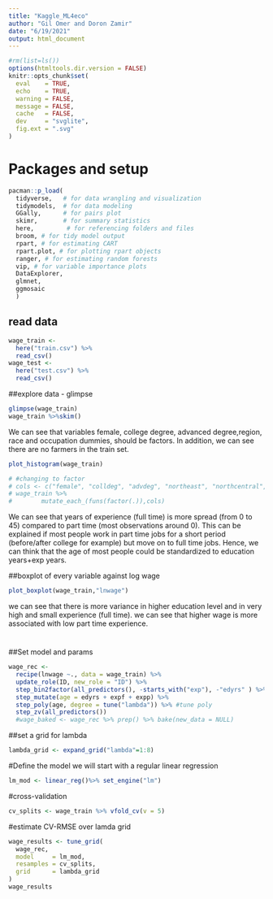 ---
title: "Kaggle_ML4eco"
author: "Gil Omer and Doron Zamir"
date: "6/19/2021"
output: html_document
---

```{r setup, include=FALSE}
#rm(list=ls())
options(htmltools.dir.version = FALSE)
knitr::opts_chunk$set(
  eval    = TRUE,
  echo    = TRUE,
  warning = FALSE,
  message = FALSE,
  cache   = FALSE,
  dev     = "svglite",
  fig.ext = ".svg"
)
```

# Packages and setup

```{r pacman, message=FALSE, warning=FALSE, eval=TRUE}
pacman::p_load(
  tidyverse,   # for data wrangling and visualization
  tidymodels,  # for data modeling
  GGally,      # for pairs plot
  skimr,       # for summary statistics
  here,         # for referencing folders and files
  broom, # for tidy model output
  rpart, # for estimating CART
  rpart.plot, # for plotting rpart objects
  ranger, # for estimating random forests
  vip, # for variable importance plots
  DataExplorer,
  glmnet,
  ggmosaic
  )

```

## read data

```{r}
wage_train <- 
  here("train.csv") %>% 
  read_csv()
wage_test <- 
  here("test.csv") %>% 
  read_csv()

```

##explore data - glimpse
```{r glimpse}
glimpse(wage_train)
wage_train %>%skim()

```
We can see that variables female, college degree, advanced degree,region, race and occupation dummies, should be factors.
In addition, we can see there are no farmers in the train set. 

```{r histogram}
plot_histogram(wage_train)

# #changing to factor
# cols <- c("female", "colldeg", "advdeg", "northeast", "northcentral", "south","black", "hisp", "otherrace","manager", "business", "financialop", "computer", "architect", "scientist", "socialworker", "postseceduc", "legaleduc", "artist", "lawyerphysician", "healthcare", "healthsupport", "protective", "foodcare", "building", "sales", "officeadmin", "farmer", "constructextractinstall", "production", "transport")
# wage_train %>%
#        mutate_each_(funs(factor(.)),cols)

```
We can see that years of experience (full time) is more spread (from 0 to 45) compared to part time (most observations around 0). This can be explained if most people work in part time jobs for a short period (before/after college for example) but move on to full time jobs. Hence, we can think that the age of most people could be standardized to education years+exp years. 

##boxplot of every variable against log wage
```{r boxplot}
plot_boxplot(wage_train,"lnwage")
```
we can see that there is more variance in higher education level and in very high and small experience (full time). we can see that higher wage is more associated with low part time experience.

#


##Set model and params

```{r}
wage_rec <-
  recipe(lnwage ~., data = wage_train) %>% 
  update_role(ID, new_role = "ID") %>% 
  step_bin2factor(all_predictors(), -starts_with("exp"), -"edyrs" ) %>% 
  step_mutate(age = edyrs + expf + expp) %>% 
  step_poly(age, degree = tune("lambda")) %>% #tune poly
  step_zv(all_predictors())
  #wage_baked <- wage_rec %>% prep() %>% bake(new_data = NULL)
```
##set a grid for lambda
```{r}
lambda_grid <- expand_grid("lambda"=1:8)
```
#Define the model
we will start with a regular linear regression 
```{r}
lm_mod <- linear_reg()%>% set_engine("lm")
```
#cross-validation
```{r}
cv_splits <- wage_train %>% vfold_cv(v = 5)
```
#estimate CV-RMSE over lamda grid
```{r}
wage_results <- tune_grid(
  wage_rec,
  model     = lm_mod,
  resamples = cv_splits,
  grid      = lambda_grid
)
wage_results
```
